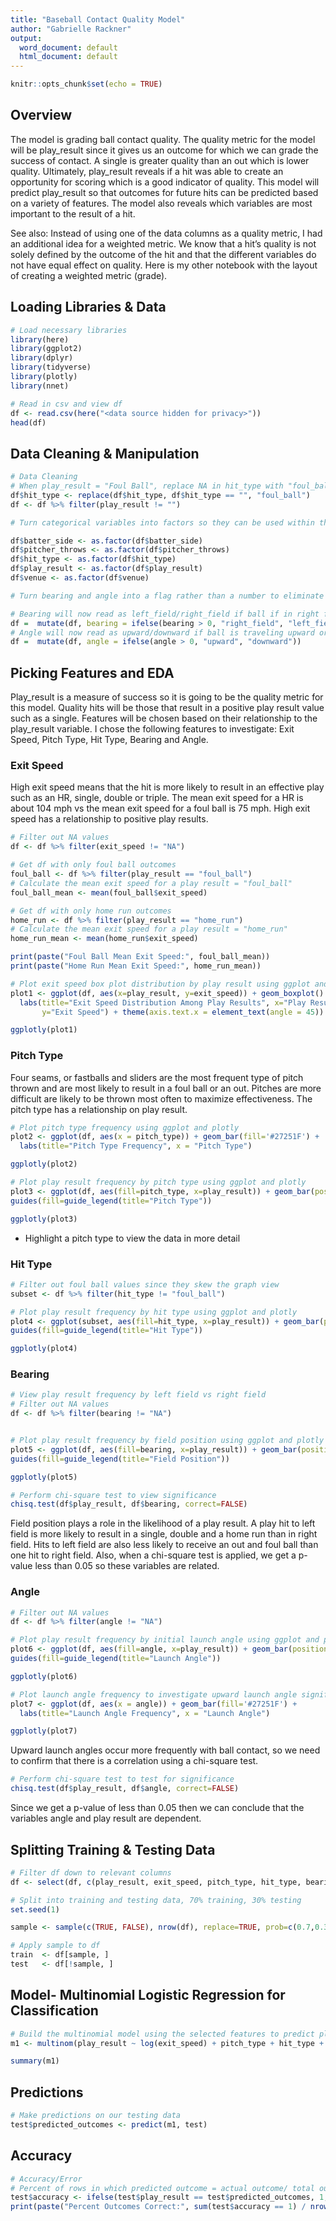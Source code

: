 ---
title: "Baseball Contact Quality Model"
author: "Gabrielle Rackner"
output:
  word_document: default
  html_document: default
---

```{r setup, include=FALSE}
knitr::opts_chunk$set(echo = TRUE)
```

## Overview

The model is grading ball contact quality. The quality metric for the model will be play_result since it gives us an outcome for which we can grade the success of contact. A single is greater quality than an out which is lower quality. Ultimately, play_result reveals if a hit was able to create an opportunity for scoring which is a good indicator of quality. This model will predict play_result so that outcomes for future hits can be predicted based on a variety of features. The model also reveals which variables are most important to the result of a hit. 

See also: Instead of using one of the data columns as a quality metric, I had an additional idea for a weighted metric. We know that a hit's quality is not solely defined by the outcome of the hit and that the different variables do not have equal effect on quality. Here is my other notebook with the layout of creating a weighted metric (grade). 

## Loading Libraries & Data

```{r, results='hide'}
# Load necessary libraries
library(here)
library(ggplot2)
library(dplyr)
library(tidyverse)
library(plotly)
library(nnet)

# Read in csv and view df
df <- read.csv(here("<data source hidden for privacy>"))
head(df)
```

## Data Cleaning & Manipulation

```{r, results='hide'}
# Data Cleaning
# When play_result = "Foul Ball", replace NA in hit_type with "foul_ball"
df$hit_type <- replace(df$hit_type, df$hit_type == "", "foul_ball")
df <- df %>% filter(play_result != "")

# Turn categorical variables into factors so they can be used within the model

df$batter_side <- as.factor(df$batter_side)
df$pitcher_throws <- as.factor(df$pitcher_throws)
df$hit_type <- as.factor(df$hit_type)
df$play_result <- as.factor(df$play_result)
df$venue <- as.factor(df$venue)

# Turn bearing and angle into a flag rather than a number to eliminate having to work with negative values and simplify the model.

# Bearing will now read as left_field/right_field if ball if in right field or not
df =  mutate(df, bearing = ifelse(bearing > 0, "right_field", "left_field"))
# Angle will now read as upward/downward if ball is traveling upward or not
df =  mutate(df, angle = ifelse(angle > 0, "upward", "downward"))

```

## Picking Features and EDA

Play_result is a measure of success so it is going to be the quality metric for this model. Quality hits will be those that result in a positive play result value such as a single. Features will be chosen based on their relationship to the play_result variable. I chose the following features to investigate: Exit Speed, Pitch Type, Hit Type, Bearing and Angle.

### Exit Speed

High exit speed means that the hit is more likely to result in an effective play such as an HR, single, double or triple. The mean exit speed for a HR is about 104 mph vs the mean exit speed for a foul ball is 75 mph. High exit speed has a relationship to positive play results.

```{r, echo=FALSE}
# Filter out NA values
df <- df %>% filter(exit_speed != "NA")

# Get df with only foul ball outcomes
foul_ball <- df %>% filter(play_result == "foul_ball")
# Calculate the mean exit speed for a play result = "foul_ball"
foul_ball_mean <- mean(foul_ball$exit_speed)

# Get df with only home run outcomes
home_run <- df %>% filter(play_result == "home_run")
# Calculate the mean exit speed for a play result = "home_run"
home_run_mean <- mean(home_run$exit_speed)                  

print(paste("Foul Ball Mean Exit Speed:", foul_ball_mean))
print(paste("Home Run Mean Exit Speed:", home_run_mean))
```

```{r, echo=FALSE}
# Plot exit speed box plot distribution by play result using ggplot and plotly
plot1 <- ggplot(df, aes(x=play_result, y=exit_speed)) + geom_boxplot() +
  labs(title="Exit Speed Distribution Among Play Results", x="Play Result",
       y="Exit Speed") + theme(axis.text.x = element_text(angle = 45))

ggplotly(plot1)
```

### Pitch Type

Four seams, or fastballs and sliders are the most frequent type of pitch thrown and are most likely to result in a foul ball or an out. Pitches are more difficult are likely to be thrown most often to maximize effectiveness. The pitch type has a relationship on play result.

```{r, echo=FALSE}
# Plot pitch type frequency using ggplot and plotly
plot2 <- ggplot(df, aes(x = pitch_type)) + geom_bar(fill='#27251F') +
  labs(title="Pitch Type Frequency", x = "Pitch Type")

ggplotly(plot2)

```

```{r, echo=FALSE}
# Plot play result frequency by pitch type using ggplot and plotly
plot3 <- ggplot(df, aes(fill=pitch_type, x=play_result)) + geom_bar(position="dodge") + labs(title = "Play Result Frequency by Pitch Type", x = "Play Result") + theme(axis.text.x = element_text(angle = 45)) +
guides(fill=guide_legend(title="Pitch Type"))

ggplotly(plot3)

```
* Highlight a pitch type to view the data in more detail

### Hit Type

```{r, echo=FALSE}
# Filter out foul ball values since they skew the graph view
subset <- df %>% filter(hit_type != "foul_ball")

# Plot play result frequency by hit type using ggplot and plotly
plot4 <- ggplot(subset, aes(fill=hit_type, x=play_result)) + geom_bar(position="dodge") + labs(title = "Play Result Frequency by Hit Type", x = "Play Result") + theme(axis.text.x = element_text(angle = 45)) +
guides(fill=guide_legend(title="Hit Type"))

ggplotly(plot4)

```

### Bearing

```{r, echo=FALSE}
# View play result frequency by left field vs right field
# Filter out NA values
df <- df %>% filter(bearing != "NA")


# Plot play result frequency by field position using ggplot and plotly
plot5 <- ggplot(df, aes(fill=bearing, x=play_result)) + geom_bar(position="dodge") + labs(title = "Play Result Frequency by Bearing", x = "Play Result") + theme(axis.text.x = element_text(angle = 45)) +
guides(fill=guide_legend(title="Field Position"))

ggplotly(plot5)

```
```{r, echo=FALSE}
# Perform chi-square test to view significance
chisq.test(df$play_result, df$bearing, correct=FALSE)

```

Field position plays a role in the likelihood of a play result. A play hit to left field is more likely to result in a single, double and a home run than in right field. Hits to left field are also less likely to receive an out and foul ball than one hit to right field. Also, when a chi-square test is applied, we get a p-value less than 0.05 so these variables are related.

### Angle

```{r, echo=FALSE}
# Filter out NA values
df <- df %>% filter(angle != "NA")

# Plot play result frequency by initial launch angle using ggplot and plotly
plot6 <- ggplot(df, aes(fill=angle, x=play_result)) + geom_bar(position="dodge") + labs(title = "Play Result Frequency by Angle", x = "Play Result") + theme(axis.text.x = element_text(angle = 45)) +
guides(fill=guide_legend(title="Launch Angle"))

ggplotly(plot6)
```
```{r, echo=FALSE}
# Plot launch angle frequency to investigate upward launch angle significance
plot7 <- ggplot(df, aes(x = angle)) + geom_bar(fill='#27251F') +
  labs(title="Launch Angle Frequency", x = "Launch Angle")

ggplotly(plot7)

```

Upward launch angles occur more frequently with ball contact, so we need to confirm that there is a correlation using a chi-square test.

```{r, echo=FALSE}
# Perform chi-square test to test for significance
chisq.test(df$play_result, df$angle, correct=FALSE)

```

Since we get a p-value of less than 0.05 then we can conclude that the variables angle and play result are dependent.

## Splitting Training & Testing Data

```{r}
# Filter df down to relevant columns
df <- select(df, c(play_result, exit_speed, pitch_type, hit_type, bearing, angle))

# Split into training and testing data, 70% training, 30% testing
set.seed(1)

sample <- sample(c(TRUE, FALSE), nrow(df), replace=TRUE, prob=c(0.7,0.3))

# Apply sample to df
train  <- df[sample, ]
test   <- df[!sample, ]

```

## Model- Multinomial Logistic Regression for Classification
```{r, results='hide'}
# Build the multinomial model using the selected features to predict play result
m1 <- multinom(play_result ~ log(exit_speed) + pitch_type + hit_type + bearing + angle, data=train)

summary(m1)
```

## Predictions

```{r}
# Make predictions on our testing data
test$predicted_outcomes <- predict(m1, test)

```

## Accuracy

```{r, echo=FALSE}
# Accuracy/Error
# Percent of rows in which predicted outcome = actual outcome/ total outcomes
test$accuracy <- ifelse(test$play_result == test$predicted_outcomes, 1, 0)
print(paste("Percent Outcomes Correct:", sum(test$accuracy == 1) / nrow(test), "%"))
```



